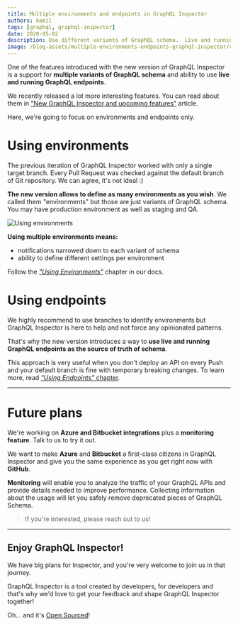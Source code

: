 ```yaml
---
title: Multiple environments and endpoints in GraphQL Inspector
authors: kamil
tags: [graphql, graphql-inspector]
date: 2020-05-02
description: Use different variants of GraphQL schema.  Live and running GraphQL API as the source of truth of a schema.
image: /blog-assets/multiple-environments-endpoints-graphql-inspector/cover.png
---
```


One of the features introduced with the new version of GraphQL Inspector is a support for **multiple variants of GraphQL schema** and ability to use **live and running GraphQL endpoints**.

We recently released a lot more interesting features. You can read about them in ["New GraphQL Inspector and upcoming features"](/blog/new-graphql-inspector) article.

Here, we're going to focus on environments and endpoints only.

# Using environments

The previous iteration of GraphQL Inspector worked with only a single target branch. Every Pull Request was checked against the default branch of Git repository. We can agree, it's not ideal :)

**The new version allows to define as many environments as you wish**. We called them "environments" but those are just variants of GraphQL schema. You may have production environment as well as staging and QA.

![](/blog-assets/multiple-environments-endpoints-graphql-inspector/graph.png 'Using environments')

**Using multiple environments means:**

- notifications narrowed down to each variant of schema
- ability to define different settings per environment

Follow the [_"Using Environments"_](https://graphql-inspector.com/docs/recipes/environments) chapter in our docs.

# Using endpoints

We highly recommend to use branches to identify environments but GraphQL Inspector is here to help and not force any opinionated patterns.

That's why the new version introduces a way to **use live and running GraphQL endpoints as the source of truth of schema**.

This approach is very useful when you don't deploy an API on every Push and your default branch is fine with temporary breaking changes. To learn more, read [_"Using Endpoints"_ chapter](https://graphql-inspector.com/docs/recipes/endpoints).

---

# Future plans

We're working on **Azure and Bitbucket integrations** plus a **monitoring feature**. Talk to us to try it out.

We want to make **Azure** and **Bitbucket** a first-class citizens in GraphQL Inspector and give you the same experience as you get right now with **GitHub**.

**Monitoring** will enable you to analyze the traffic of your GraphQL APIs and provide details needed to improve performance. Collecting information about the usage will let you safely remove deprecated pieces of GraphQL Schema.

> If you're interested, please reach out to us!

---

## Enjoy GraphQL Inspector!

We have big plans for Inspector, and you're very welcome to join us in that journey.

GraphQL Inspector is a tool created by developers, for developers and that's why we'd love to get your feedback and shape GraphQL Inspector together!

Oh... and it's [Open Sourced](https://github.com/kamilkisiela/graphql-inspector)!
